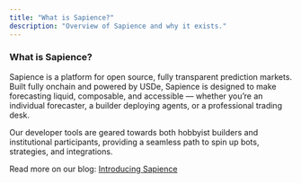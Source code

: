```yaml
---
title: "What is Sapience?"
description: "Overview of Sapience and why it exists."
---
```


### What is Sapience?

Sapience is a platform for open source, fully transparent prediction markets. Built fully onchain and powered by USDe, Sapience is designed to make forecasting liquid, composable, and accessible — whether you’re an individual forecaster, a builder deploying agents, or a professional trading desk.

Our developer tools are geared towards both hobbyist builders and institutional participants, providing a seamless path to spin up bots, strategies, and integrations.

Read more on our blog: [Introducing Sapience](https://blog.sapience.xyz/p/introducing-sapience)


